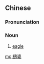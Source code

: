{{also|鹞婆}}
==Chinese==
{{zh-forms|s=鹞婆}}

===Pronunciation===
{{zh-pron
|h=pfs=yeu-phò;gd=yau4 po2
|cat=n
}}

===Noun===
{{zh-noun}}

# {{lb|zh|Hakka}} [[eagle]]

{{zh-cat|Eagles}}

[[mg:鷂婆]]